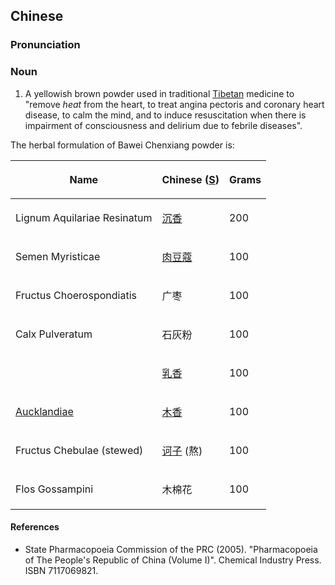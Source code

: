 ==Chinese==
{{zh-forms|type=1121}}

===Pronunciation===
{{zh-pron
|m=bāwèi chénxiāng sǎn
|cat=n
}}

===Noun===
{{zh-noun}}

# A yellowish brown powder used in traditional [[Tibetan]] medicine to "remove ''heat'' from the heart, to treat angina pectoris and coronary heart disease, to calm the mind, and to induce resuscitation when there is impairment of consciousness and delirium due to febrile diseases".

The herbal formulation of Bawei Chenxiang powder is:

{| class="wikitable sortable"
|-
!Name
!Chinese ([[Simplified Chinese|S]])
!Grams
|-
|Lignum Aquilariae Resinatum
|[[沉香]]
| 200
|-
|Semen Myristicae
|[[肉豆蔻]]
| 100
|-
|Fructus Choerospondiatis
|广枣
| 100
|-
|Calx Pulveratum
|石灰粉
| 100
|-
| {{l|la|olibanum|Olibanum}}
|[[乳香]]
| 100
|-
| {{l|la|radix|Radix}} [[Aucklandia|Aucklandiae]]
|[[木香]]
| 100
|-
|Fructus Chebulae (stewed)
|[[诃子]] (熬)
| 100
|-
|Flos Gossampini
|木棉花
| 100
|}

====References====
* State Pharmacopoeia Commission of the PRC (2005). "Pharmacopoeia of The People's Republic of China (Volume I)". Chemical Industry Press. ISBN 7117069821.